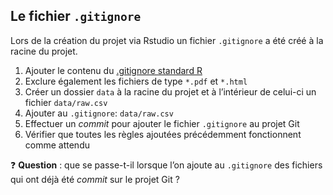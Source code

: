 :::{.callout-tip collapse="true" icon=false}
## Le fichier `.gitignore`

::: {.incremental}
Lors de la création du projet via Rstudio un fichier `.gitignore` a été créé à la racine du projet.

1. Ajouter le contenu du [.gitignore standard R](https://github.com/github/gitignore/blob/main/R.gitignore)
2. Exclure également les fichiers de type `*.pdf` et `*.html`
3. Créer un dossier `data` à la racine du projet et à l'intérieur de celui-ci un fichier `data/raw.csv` 
4. Ajouter au `.gitignore`: `data/raw.csv`
5. Effectuer un *commit* pour ajouter le fichier `.gitignore` au projet Git
6. Vérifier que toutes les règles ajoutées précédemment fonctionnent comme attendu
:::

:::

❓ **Question** : que se passe-t-il lorsque l'on ajoute au `.gitignore` des fichiers qui ont déjà été *commit* sur le projet Git ?
